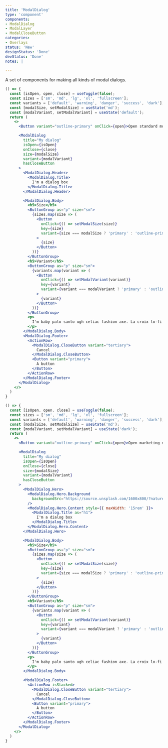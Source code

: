 ```yaml
---
title: 'ModalDialog'
type: 'component'
components:
- ModalDialog
- ModalLayer
- ModalCloseButton
categories:
- Overlays
status: 'New'
designStatus: 'Done'
devStatus: 'Done'
notes: |

---
```


A set of components for making all kinds of modal dialogs.


```jsx live
() => {
  const [isOpen, open, close] = useToggle(false);
  const sizes = ['sm', 'md', 'lg', 'xl', 'fullscreen'];
  const variants = ['default', 'warning', 'danger', 'success', 'dark'];
  const [modalSize, setModalSize] = useState('md');
  const [modalVariant, setModalVariant] = useState('default');
  return (
    <>
      <Button variant="outline-primary" onClick={open}>Open standard modal dialog</Button>

      <ModalDialog
        title="My dialog"
        isOpen={isOpen}
        onClose={close}
        size={modalSize}
        variant={modalVariant}
        hasCloseButton
      >
        <ModalDialog.Header>
          <ModalDialog.Title>
            I'm a dialog box
          </ModalDialog.Title>
        </ModalDialog.Header>

        <ModalDialog.Body>
          <h5>Size</h5>
          <ButtonGroup as="p" size="sm">
            {sizes.map(size => (
              <Button
                onClick={() => setModalSize(size)}
                key={size}
                variant={size === modalSize ? 'primary' : 'outline-primary'}
              >
                {size}
              </Button>
            ))}
          </ButtonGroup>
          <h5>Variant</h5>
          <ButtonGroup as="p" size="sm">
            {variants.map(variant => (
              <Button
                onClick={() => setModalVariant(variant)}
                key={variant}
                variant={variant === modalVariant ? 'primary' : 'outline-primary'}
              >
                {variant}
              </Button>
            ))}
          </ButtonGroup>
          <p>
            I'm baby palo santo ugh celiac fashion axe. La croix lo-fi venmo whatever. Beard man braid migas single-origin coffee forage ramps. Tumeric messenger bag bicycle rights wayfarers, try-hard cronut blue bottle health goth. Sriracha tumblr cardigan, cloud bread succulents tumeric copper mug marfa semiotics woke next level organic roof party +1 try-hard.
          </p>
        </ModalDialog.Body>
        <ModalDialog.Footer>
          <ActionRow>
            <ModalDialog.CloseButton variant="tertiary">
              Cancel
            </ModalDialog.CloseButton>
            <Button variant="primary">
              A button
            </Button>
          </ActionRow>
        </ModalDialog.Footer>
      </ModalDialog>
    </>
  )
}
```

```jsx live
() => {
  const [isOpen, open, close] = useToggle(false);
  const sizes = ['sm', 'md', 'lg', 'xl', 'fullscreen'];
  const variants = ['default', 'warning', 'danger', 'success', 'dark'];
  const [modalSize, setModalSize] = useState('md');
  const [modalVariant, setModalVariant] = useState('dark');
  return (
    <>
      <Button variant="outline-primary" onClick={open}>Open marketing modal dialog</Button>

      <ModalDialog
        title="My dialog"
        isOpen={isOpen}
        onClose={close}
        size={modalSize}
        variant={modalVariant}
        hasCloseButton
      >
        <ModalDialog.Hero>
          <ModalDialog.Hero.Background
            backgroundSrc="https://source.unsplash.com/1600x800/?nature,flower"
          />
          <ModalDialog.Hero.Content style={{ maxWidth: '15rem' }}>
            <ModalDialog.Title as="h1">
              I'm a dialog box
            </ModalDialog.Title>
          </ModalDialog.Hero.Content>
        </ModalDialog.Hero>

        <ModalDialog.Body>
          <h5>Size</h5>
          <ButtonGroup as="p" size="sm">
            {sizes.map(size => (
              <Button
                onClick={() => setModalSize(size)}
                key={size}
                variant={size === modalSize ? 'primary' : 'outline-primary'}
              >
                {size}
              </Button>
            ))}
          </ButtonGroup>
          <h5>Variant</h5>
          <ButtonGroup as="p" size="sm">
            {variants.map(variant => (
              <Button
                onClick={() => setModalVariant(variant)}
                key={variant}
                variant={variant === modalVariant ? 'primary' : 'outline-primary'}
              >
                {variant}
              </Button>
            ))}
          </ButtonGroup>
          <p>
            I'm baby palo santo ugh celiac fashion axe. La croix lo-fi venmo whatever. Beard man braid migas single-origin coffee forage ramps. Tumeric messenger bag bicycle rights wayfarers, try-hard cronut blue bottle health goth. Sriracha tumblr cardigan, cloud bread succulents tumeric copper mug marfa semiotics woke next level organic roof party +1 try-hard.
          </p>
        </ModalDialog.Body>

        <ModalDialog.Footer>
          <ActionRow isStacked>
            <ModalDialog.CloseButton variant="tertiary">
              Cancel
            </ModalDialog.CloseButton>
            <Button variant="primary">
              A button
            </Button>
          </ActionRow>
        </ModalDialog.Footer>
      </ModalDialog>
    </>
  )
}
```
